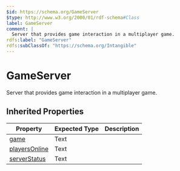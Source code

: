 ```yaml
---
$id: https://schema.org/GameServer
$type: http://www.w3.org/2000/01/rdf-schema#Class
label: GameServer
comment: |
  Server that provides game interaction in a multiplayer game.
rdfs:label: "GameServer"
rdfs:subClassOf: "https://schema.org/Intangible"
---
```


# GameServer

Server that provides game interaction in a multiplayer game.

## Inherited Properties

| Property | Expected Type | Description |
| --- | --- | --- |
| [game](https://schema.org/game) | Text |  |
| [playersOnline](https://schema.org/playersOnline) | Text |  |
| [serverStatus](https://schema.org/serverStatus) | Text |  |
